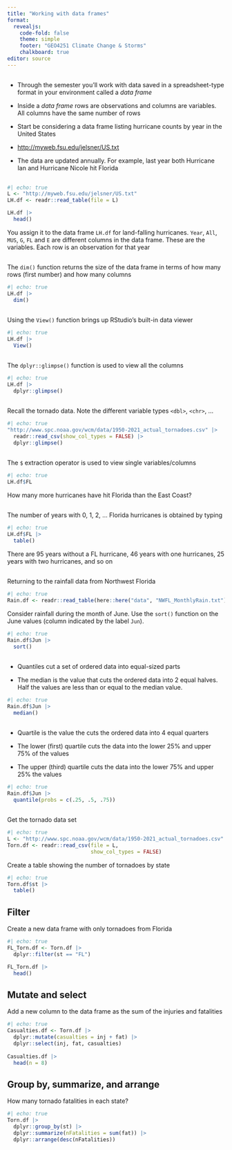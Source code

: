 ```yaml
---
title: "Working with data frames"
format: 
  revealjs:
    code-fold: false
    theme: simple
    footer: "GEO4251 Climate Change & Storms"
    chalkboard: true
editor: source
---
```


## 

* Through the semester you'll work with data saved in a spreadsheet-type format in your environment called a _data frame_

* Inside a _data frame_ rows are observations and columns are variables. All columns have the same number of rows

* Start be considering a data frame listing hurricane counts by year in the United States

* <http://myweb.fsu.edu/jelsner/US.txt>

* The data are updated annually. For example, last year both Hurricane Ian and Hurricane Nicole hit Florida

## 

```r
#| echo: true
L <- "http://myweb.fsu.edu/jelsner/US.txt"
LH.df <- readr::read_table(file = L)

LH.df |>
  head()
```

You assign it to the data frame `LH.df` for land-falling hurricanes. `Year`, `All`, `MUS`, `G`, `FL` and `E` are different columns in the data frame. These are the variables. Each row is an observation for that year

##

The `dim()` function returns the size of the data frame in terms of how many rows (first number) and how many columns

```r
#| echo: true
LH.df |>
  dim()
```

##

Using the `View()` function brings up RStudio's built-in data viewer
```r
#| echo: true
LH.df |>
  View()
```

## {.smaller}

The `dplyr::glimpse()` function is used to view all the columns
```r
#| echo: true
LH.df |>
  dplyr::glimpse()
```

## {.smaller}

Recall the tornado data. Note the different variable types `<dbl>`, `<chr>`, ...
```r
#| echo: true
"http://www.spc.noaa.gov/wcm/data/1950-2021_actual_tornadoes.csv" |>
  readr::read_csv(show_col_types = FALSE) |>
  dplyr::glimpse()
```

## {.smaller}

The `$` extraction operator is used to view single variables/columns

```r
#| echo: true
LH.df$FL
```

How many more hurricanes have hit Florida than the East Coast?

## 

The number of years with 0, 1, 2, ... Florida hurricanes is obtained by typing

```r
#| echo: true
LH.df$FL |>
  table()
```
There are 95 years without a FL hurricane, 46 years with one hurricanes, 25 years with two hurricanes, and so on

##

Returning to the rainfall data from Northwest Florida

```r
#| echo: true
Rain.df <- readr::read_table(here::here("data", "NWFL_MonthlyRain.txt"))
```

Consider rainfall during the month of June. Use the `sort()` function on the June values (column indicated by the label `Jun`).

```r
#| echo: true
Rain.df$Jun |>
  sort()
```

##

* Quantiles cut a set of ordered data into equal-sized parts

* The median is the value that cuts the ordered data into 2 equal halves. Half the values are less than or equal to the median value.

```r
#| echo: true
Rain.df$Jun |>
  median()
```
##

* Quartile is the value the cuts the ordered data into 4 equal quarters

* The lower (first) quartile cuts the data into the lower 25% and upper 75% of the values

* The upper (third) quartile cuts the data into the lower 75% and upper 25% the values

```r
#| echo: true
Rain.df$Jun |>
  quantile(probs = c(.25, .5, .75))
```

## {.smaller}

Get the tornado data set
```r
#| echo: true
L <- "http://www.spc.noaa.gov/wcm/data/1950-2021_actual_tornadoes.csv"
Torn.df <- readr::read_csv(file = L,
                           show_col_types = FALSE)
```

Create a table showing the number of tornadoes by state
```r
#| echo: true
Torn.df$st |>
  table()
```

## Filter {.smaller}

Create a new data frame with only tornadoes from Florida
```r
#| echo: true
FL_Torn.df <- Torn.df |>
  dplyr::filter(st == "FL")

FL_Torn.df |>
  head()
```

## Mutate and select

Add a new column to the data frame as the sum of the injuries and fatalities
```r
#| echo: true
Casualties.df <- Torn.df |>
  dplyr::mutate(casualties = inj + fat) |>
  dplyr::select(inj, fat, casualties)
  
Casualties.df |>
  head(n = 8)
```

## Group by, summarize, and arrange {.smaller}

How many tornado fatalities in each state?

```r
#| echo: true
Torn.df |>
  dplyr::group_by(st) |>
  dplyr::summarize(nFatalities = sum(fat)) |>
  dplyr::arrange(desc(nFatalities))
```